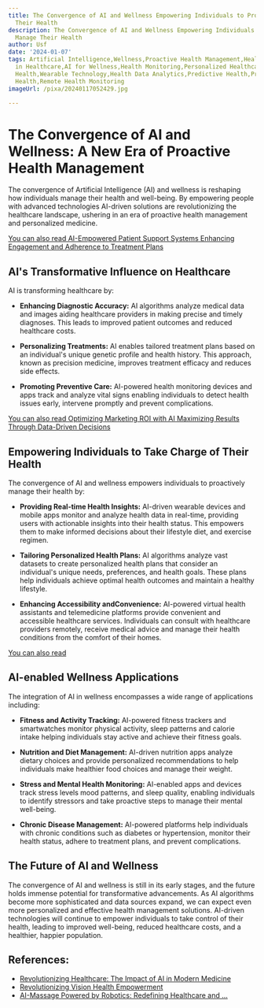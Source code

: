 ```yaml
---
title: The Convergence of AI and Wellness Empowering Individuals to Proactively Manage
  Their Health
description: The Convergence of AI and Wellness Empowering Individuals to Proactively
  Manage Their Health
author: Usf
date: '2024-01-07'
tags: Artificial Intelligence,Wellness,Proactive Health Management,Health Empowerment,AI
  in Healthcare,AI for Wellness,Health Monitoring,Personalized Healthcare,Digital
  Health,Wearable Technology,Health Data Analytics,Predictive Health,Preventive Healthcare,Connected
  Health,Remote Health Monitoring
imageUrl: /pixa/20240117052429.jpg

---
```

#  The Convergence of AI and Wellness: A New Era of Proactive Health  Management

The convergence of Artificial Intelligence (AI) and  wellness is reshaping how individuals manage  their health and well-being. By empowering people with  advanced technologies AI-driven  solutions are  revolutionizing the healthcare landscape, ushering in an era of proactive health management and personalized medicine.

[You can also read AI-Empowered Patient Support Systems Enhancing Engagement and Adherence to Treatment Plans](AI-Empowered%20Patient%20Support%20Systems%20Enhancing%20Engagement%20and%20Adherence%20to%20Treatment%20Plans)


## AI's Transformative Influence on Healthcare

AI is transforming healthcare by:

- **Enhancing Diagnostic Accuracy:** AI  algorithms analyze medical data and images aiding healthcare providers in making precise  and timely diagnoses. This leads to  improved patient outcomes and reduced healthcare  costs.

- **Personalizing Treatments:** AI  enables tailored treatment plans based on an individual's unique genetic profile and health history. This approach, known as  precision medicine, improves treatment efficacy and reduces side effects.

- **Promoting  Preventive Care:** AI-powered health monitoring devices and apps track and  analyze vital signs enabling individuals to detect health issues early, intervene promptly and  prevent complications.

[You can also read Optimizing Marketing ROI with AI Maximizing  Results Through Data-Driven Decisions](Optimizing%20Marketing%20ROI%20with%20AI%20Maximizing%20Results%20Through%20Data-Driven%20Decisions)


## Empowering Individuals to Take Charge of Their Health

The convergence of AI and wellness empowers individuals to proactively manage their health by:

- **Providing Real-time Health Insights:** AI-driven wearable devices and mobile apps monitor and analyze health data in real-time, providing  users with actionable insights into their health status. This empowers  them to make informed decisions about their lifestyle  diet, and exercise regimen.

- **Tailoring Personalized Health Plans:** AI algorithms analyze vast datasets to create personalized  health plans that consider an individual's unique needs,  preferences,  and health goals. These plans help individuals achieve optimal health outcomes and  maintain a healthy lifestyle.

- **Enhancing Accessibility  andConvenience:** AI-powered virtual health  assistants and telemedicine  platforms provide convenient and accessible healthcare services. Individuals can consult with healthcare providers remotely, receive medical  advice and manage their health conditions from the comfort of their homes.

[You can also read ]()


## AI-enabled Wellness Applications

The integration of AI in wellness encompasses a wide range of applications including:

- **Fitness and Activity Tracking:** AI-powered fitness trackers and smartwatches monitor physical activity, sleep patterns and calorie intake helping individuals  stay  active and  achieve their fitness goals.

- **Nutrition and Diet  Management:** AI-driven  nutrition apps analyze dietary choices and provide personalized recommendations  to help individuals make healthier food choices and manage their  weight.

- **Stress  and Mental Health Monitoring:** AI-enabled apps and devices track stress levels mood patterns,  and sleep quality, enabling individuals to identify stressors and take proactive steps to manage their mental  well-being.

- **Chronic Disease Management:** AI-powered platforms help  individuals with chronic conditions such as diabetes or hypertension, monitor their health status, adhere to treatment plans, and prevent complications.

## The Future  of  AI and Wellness

The convergence of AI and  wellness is still in its early stages, and the future holds immense potential for transformative  advancements. As AI algorithms become more sophisticated and data sources  expand, we  can expect even more personalized and effective health management  solutions. AI-driven technologies will  continue to empower individuals to take control of their health, leading to  improved well-being, reduced healthcare costs, and  a healthier,  happier population.

## References:
- [Revolutionizing Healthcare: The Impact of AI in Modern Medicine](https://www.linkedin.com/pulse/ai-healthcare-revolutionizing-impact-modern-medicine-transforming-y1pqc?trk=article-ssr-frontend-pulse_more-articles_related-content-card)
- [Revolutionizing Vision Health Empowerment](https://webbconnect.gardner-webb.edu/html/js/editor/fckeditor/editor/filemanager/browser/liferay/browser.html?Connector=%2F%2F0c5.cc&info=eDIOd)
- [AI-Massage Powered by Robotics: Redefining Healthcare and ...](https://hitconsultant.net/2023/10/24/ai-massage-powered-by-robotics-redefining-healthcare-and-wellness/)
